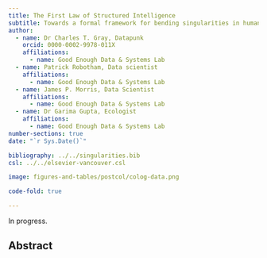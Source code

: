 ```yaml
---
title: The First Law of Structured Intelligence
subtitle: Towards a formal framework for bending singularities in humanity's favour
author: 
  - name: Dr Charles T. Gray, Datapunk
    orcid: 0000-0002-9978-011X
    affiliations:
      - name: Good Enough Data & Systems Lab
  - name: Patrick Robotham, Data scientist
    affiliations:
      - name: Good Enough Data & Systems Lab
  - name: James P. Morris, Data Scientist
    affiliations:
      - name: Good Enough Data & Systems Lab
  - name: Dr Garima Gupta, Ecologist
    affiliations:
      - name: Good Enough Data & Systems Lab
number-sections: true
date: "`r Sys.Date()`"

bibliography: ../../singularities.bib
csl: ../../elsevier-vancouver.csl

image: figures-and-tables/postcol/colog-data.png

code-fold: true

---
```


In progress.

## Abstract


